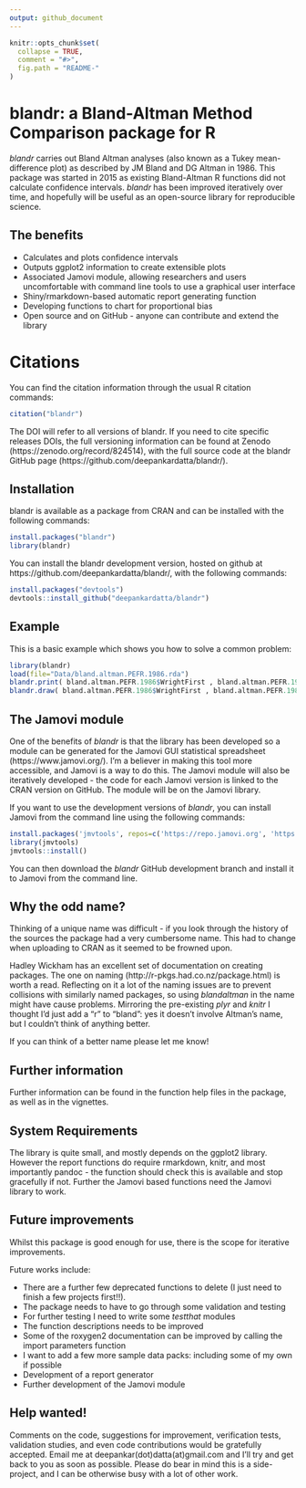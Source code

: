 ```yaml
---
output: github_document
---
```


<!-- README.md is generated from README.Rmd. Please edit that file -->

```r
knitr::opts_chunk$set(
  collapse = TRUE,
  comment = "#>",
  fig.path = "README-"
)
```

# blandr: a Bland-Altman Method Comparison package for R

*blandr* carries out Bland Altman analyses (also known as a Tukey mean-difference plot) as described by JM Bland and DG Altman in 1986. This package was started in 2015 as existing Bland-Altman R functions did not calculate confidence intervals. *blandr* has been improved iteratively over time, and hopefully will be useful as an open-source library for reproducible science.

## The benefits

* Calculates and plots confidence intervals
* Outputs ggplot2 information to create extensible plots
* Associated Jamovi module, allowing researchers and users uncomfortable with command line tools to use a graphical user interface
* Shiny/rmarkdown-based automatic report generating function
* Developing functions to chart for proportional bias
* Open source and on GitHub - anyone can contribute and extend the library

# Citations

You can find the citation information through the usual R citation commands:
```r
citation("blandr")
```

The DOI will refer to all versions of blandr. If you need to cite specific releases DOIs, the full versioning information can be found at Zenodo (https://zenodo.org/record/824514), with the full source code at the blandr GitHub page (https://github.com/deepankardatta/blandr/).

## Installation

blandr is available as a package from CRAN and can be installed with the following commands:

```r
install.packages("blandr")
library(blandr)
```

You can install the blandr development version, hosted on github at https://github.com/deepankardatta/blandr/, with the following commands:

```r
install.packages("devtools")
devtools::install_github("deepankardatta/blandr")
```

## Example

This is a basic example which shows you how to solve a common problem:

```r
library(blandr)
load(file="Data/bland.altman.PEFR.1986.rda")
blandr.print( bland.altman.PEFR.1986$WrightFirst , bland.altman.PEFR.1986$MiniWrightFirst , sig.level=0.95 )
blandr.draw( bland.altman.PEFR.1986$WrightFirst , bland.altman.PEFR.1986$MiniWrightFirst )
```

## The Jamovi module

One of the benefits of *blandr* is that the library has been developed so a module can be generated for the Jamovi GUI statistical spreadsheet (https://www.jamovi.org/). I'm a believer in making this tool more accessible, and Jamovi is a way to do this. The Jamovi module will also be iteratively developed - the code for each Jamovi version is linked to the CRAN version on GitHub. The module will be on the Jamovi library.

If you want to use the development versions of *blandr*, you can install Jamovi from the command line using the following commands:

```r
install.packages('jmvtools', repos=c('https://repo.jamovi.org', 'https://cran.r-project.org'))
library(jmvtools)
jmvtools::install()
```

You can then download the *blandr* GitHub development branch and install it to Jamovi from the command line.

## Why the odd name?

Thinking of a unique name was difficult - if you look through the history of the sources the package had a very 	cumbersome name. This had to change when uploading to CRAN as it seemed to be frowned upon.

Hadley Wickham has an excellent set of documentation on creating packages. The one on naming (http://r-pkgs.had.co.nz/package.html) is worth a read. Reflecting on it a lot of the naming issues are to prevent collisions with similarly named packages, so using *blandaltman* in the name might have cause problems. Mirroring the pre-existing *plyr* and *knitr* I thought I'd just add a "r" to "bland": yes it doesn't involve Altman's name, but I couldn't think of anything better.

If you can think of a better name please let me know!

## Further information

Further information can be found in the function help files in the package, as well as in the vignettes.

## System Requirements
The library is quite small, and mostly depends on the ggplot2 library. However the report functions do require rmarkdown, knitr, and most importantly pandoc - the function should check this is available and stop gracefully if not. Further the Jamovi based functions need the Jamovi library to work.

## Future improvements

Whilst this package is good enough for use, there is the scope for iterative improvements.

Future works include:

* There are a further few deprecated functions to delete (I just need to finish a few projects first!!).
* The package needs to have to go through some validation and testing
* For further testing I need to write some *testthat* modules
* The function descriptions needs to be improved
* Some of the roxygen2 documentation can be improved by calling the import parameters function
* I want to add a few more sample data packs: including some of my own if possible
* Development of a report generator
* Further development of the Jamovi module

## Help wanted!

Comments on the code, suggestions for improvement, verification tests, validation studies, and even code contributions would be gratefully accepted. Email me at deepankar(dot)datta(at)gmail.com and I'll try and get back to you as soon as possible. Please do bear in mind this is a side-project, and I can be otherwise busy with a lot of other work.
